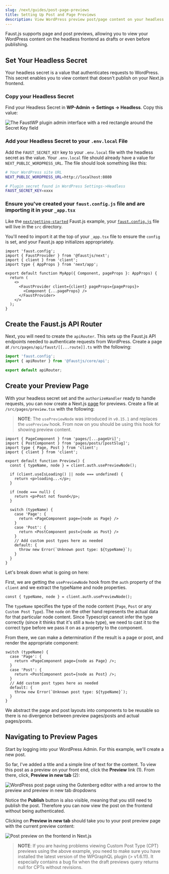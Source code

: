 ```yaml
---
slug: /next/guides/post-page-previews
title: Setting Up Post and Page Previews
description: View WordPress preview post/page content on your headless frontend with Faust.js
---
```



<BaseUrlNotice />

Faust.js supports page and post previews, allowing you to view your WordPress content on the headless frontend as drafts or even before publishing.

## Set Your Headless Secret

Your headless secret is a value that authenticates requests to WordPress. This secret enables you to view content that doesn't publish on your Next.js frontend.

### Copy your Headless Secret

Find your Headless Secret in **WP-Admin -> Settings -> Headless**. Copy this value:

<img
  src="/docs/img/headless-admin-secret.png"
  alt="The FaustWP plugin admin interface with a red rectangle around the Secret Key field"
/>

### Add your Headless Secret to your `.env.local` File

Add the `FAUST_SECRET_KEY` key to your `.env.local` file with the headless secret as the value. Your `.env.local` file should already have a value for `NEXT_PUBLIC_WORDPRESS_URL`. The file should look something like this:

```bash title=.env.local {13}
# Your WordPress site URL
NEXT_PUBLIC_WORDPRESS_URL=http://localhost:8080

# Plugin secret found in WordPress Settings->Headless
FAUST_SECRET_KEY=xxxx
```

### Ensure you've created your `faust.config.js` file and are importing it in your `_app.tsx`

Like the [`next/getting-started`](https://github.com/wpengine/faustjs/tree/main/examples/next/getting-started) Faust.js example, your [`faust.config.js`](https://github.com/wpengine/faustjs/blob/main/examples/next/getting-started/src/faust.config.js) file will live in the `src` directory.

You'll need to import it at the top of your `_app.tsx` file to ensure the `config` is set, and your Faust.js app initializes appropriately.

```tsx title=src/pages/_app.tsx {1}
import 'faust.config';
import { FaustProvider } from '@faustjs/next';
import { client } from 'client';
import type { AppProps } from 'next/app';

export default function MyApp({ Component, pageProps }: AppProps) {
  return (
    <>
      <FaustProvider client={client} pageProps={pageProps}>
        <Component {...pageProps} />
      </FaustProvider>
    </>
  );
}
```

## Create the Faust.js API Router

Next, you will need to create the `apiRouter`. This sets up the Faust.js API endpoints needed to authenticate requests from WordPress. Create a page at `/src/pages/api/faust/[[...route]].ts` with the following:

```ts
import 'faust.config';
import { apiRouter } from '@faustjs/core/api';

export default apiRouter;
```

## Create your Preview Page

With your headless secret set and the `authorizeHandler` ready to handle requests, you can now create a Next.js [page](https://nextjs.org/docs/basic-features/pages) for previews. Create a file at `/src/pages/preview.tsx` with the following:

> **NOTE**: The `usePreviewNode` was introduced in `v0.15.1` and replaces the `usePreview` hook.
> From now on you should be using this hook for showing preview content.

```tsx title=src/pages/preview.tsx
import { PageComponent } from 'pages/[...pageUri]';
import { PostComponent } from 'pages/posts/[postSlug]';
import type { Page, Post } from 'client';
import { client } from 'client';

export default function Preview() {
  const { typeName, node } = client.auth.usePreviewNode();

  if (client.useIsLoading() || node === undefined) {
    return <p>loading...</p>;
  }

  if (node === null) {
    return <p>Post not found</p>;
  }

  switch (typeName) {
    case 'Page': {
      return <PageComponent page={node as Page} />
    }
    case 'Post': {
      return <PostComponent post={node as Post} />
    }
    // Add custom post types here as needed
    default: {
      throw new Error(`Unknown post type: ${typeName}`);
    }
  }
}
```

Let's break down what is going on here:

First, we are getting the `usePreviewNode` hook from the `auth` property of the `client` and we extract the typeName and node properties.

```tsx
const { typeName, node } = client.auth.usePreviewNode();
```

The `typeName` specifies the type of the node content (`Page`, `Post` or any `Custom Post Type`).
The `node` on the other hand represents the actual data for that particular node content.
Since Typescript cannot infer the type correctly (since it thinks that it's still a `Node` type), we need to cast it to the correct type before we pass it on as a property to the component.

From there, we can make a determination if the result is a page or post, and render the appropriate component:

```tsx
switch (typeName) {
  case 'Page': {
    return <PageComponent page={node as Page} />;
  }
  case 'Post': {
    return <PostComponent post={node as Post} />;
  }
  // Add custom post types here as needed
  default: {
    throw new Error(`Unknown post type: ${typeName}`);
  }
}
```

We abstract the page and post layouts into components to be reusable so there is no divergence between preview pages/posts and actual pages/posts.

## Navigating to Preview Pages

Start by logging into your WordPress Admin. For this example, we'll create a new post.

So far, I've added a title and a simple line of text for the content. To view this post as a preview on your front end, click the **Preview** link (1). From there, click, **Preview in new tab** (2):

<img
  src="/docs/img/post-preview.png"
  alt="WordPress post page using the Gutenberg editor with a red arrow to the preview and preview in new tab dropdowns"
/>

Notice the **Publish** button is also visible, meaning that you still need to publish the post. Therefore you can now view the post on the frontend without being authenticated.

Clicking on **Preview in new tab** should take you to your post preview page with the current preview content:

<img
  src="/docs/img/post-preview-frontend.png"
  alt="Post preview on the frontend in Next.js"
/>

> **NOTE**: If you are having problems viewing Custom Post Type (CPT) previews using the above example,
> you need to make sure you have installed the latest version of the WPGraphQL plugin (> v1.6.11).
> It especially contains a bug fix when the draft previews query returns null for CPTs without revisions.
